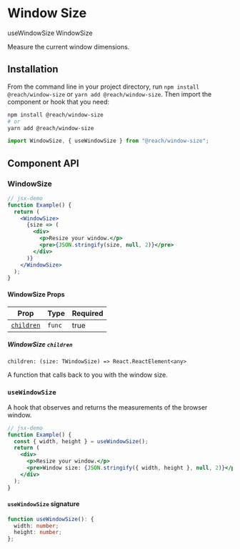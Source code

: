 
<SEO
  title="Window Size"
  description="Measure the current window dimensions in React"
/>

# Window Size

<TOC>
  <TOCList>
    <TOCLink href="#usewindowsize">useWindowSize</TOCLink>
    <TOCLink href="#windowsize">WindowSize</TOCLink>
  </TOCList>
</TOC>

Measure the current window dimensions.

## Installation

From the command line in your project directory, run `npm install @reach/window-size` or `yarn add @reach/window-size`. Then import the component or hook that you need:

```bash
npm install @reach/window-size
# or
yarn add @reach/window-size
```

```js
import WindowSize, { useWindowSize } from "@reach/window-size";
```

## Component API

### WindowSize

```jsx
// jsx-demo
function Example() {
  return (
    <WindowSize>
      {size => (
        <div>
          <p>Resize your window.</p>
          <pre>{JSON.stringify(size, null, 2)}</pre>
        </div>
      )}
    </WindowSize>
  );
}
```

#### WindowSize Props

| Prop                    | Type   | Required |
| ----------------------- | ------ | -------- |
| [`children`](#children) | `func` | true     |

##### WindowSize `children`

`children: (size: TWindowSize) => React.ReactElement<any>`

A function that calls back to you with the window size.

### `useWindowSize`

A hook that observes and returns the measurements of the browser window.

```jsx
// jsx-demo
function Example() {
  const { width, height } = useWindowSize();
  return (
    <div>
      <p>Resize your window.</p>
      <pre>Window size: {JSON.stringify({ width, height }, null, 2)}</pre>
    </div>
  );
}
```

#### `useWindowSize` signature

```ts
function useWindowSize(): {
  width: number;
  height: number;
};
```
